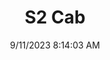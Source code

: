 ---
width: 3897
height: 5846
title: S2 Cab
description: Gauge cluster on a Titanium Metallic 1990 Porsche 944 S2 Cabriolet 5-Speed shot in Austin, TX.
date: 9/11/2023 8:14:03 AM
cameraMake: Sony
cameraModel: ILCE-7M3
lens: E 35-150mm F2.0-F2.8 A058
settingsfStop: f/2.8
settingsISO: ISO 1000
settingsShutter: 1/160
settingsFocalLength: 150 mm
---